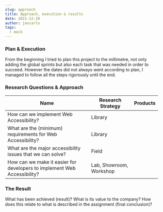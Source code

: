 ```yaml
---
slug: approach
title: Approach, execution & results
date: 2021-12-20
author: jancarlo
tags:
  - mock
---
```

### Plan & Execution

From the beginning I tried to plan this project to the millimetre, not only adding the global sprints but also each task that was needed in order to succeed. However the dates did not always went according to plan, I managed to follow all the steps rigorously until the end.

### Research Questions & Approach

| Name                                                                     | Research Strategy       | Products |
| ------------------------------------------------------------------------ | ----------------------- | -------- |
| How can we implement Web Accessibility?                                  | Library                 |          |
| What are the (minimum) requirements for Web Accessibility?               | Library                 |          |
| What are the major accessibility issues that we can solve?               | Field                   |          |
| How can we make it easier for developers to implement Web Accessibility? | Lab, Showroom, Workshop |          |

### The Result

What has been achieved (result)?
What is its value to the company?
How does this relate to what is described in the assignment (final conclusion)?